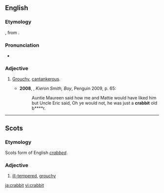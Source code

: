 ==English==

===Etymology===
{{etyl|sco|en}} {{m|sco|crabbit}}, from {{term|crab}}.

===Pronunciation===
* {{a|UK}} {{IPA|/ˈkɹabɪt/|lang=en}}

===Adjective===
{{en-adj}}

# {{lb|en|Scotland}} [[grouchy|Grouchy]], [[cantankerous]].
#* '''2008''', {{w|James Kelman}}, ''Kieron Smith, Boy'', Penguin 2009, p. 65:
#*: Auntie Maureen said how me and Mattie would have liked him but Uncle Eric said, Oh ye would not, he was just a '''crabbit''' old b****r.

----

==Scots==

===Etymology===
Scots form of English ''[[crabbed]]''.

===Adjective===
{{sco-adj}}

# [[ill-tempered]], [[grouchy]]

[[ja:crabbit]]
[[vi:crabbit]]
